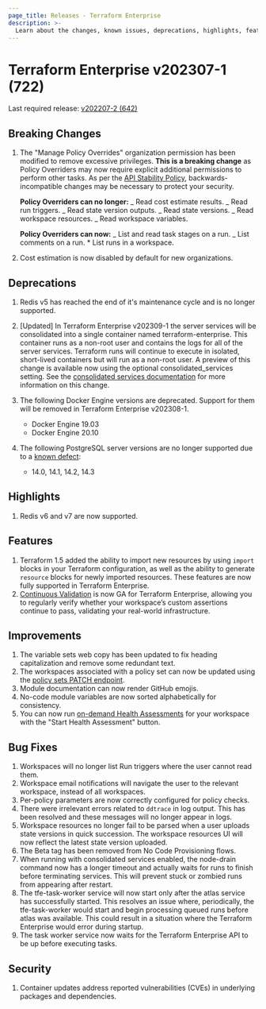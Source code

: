 ```yaml
---
page_title: Releases - Terraform Enterprise
description: >-
  Learn about the changes, known issues, deprecations, highlights, features, improvements, bug fixes, and security fixes for the v202307-1 (722) release.
---
```


# Terraform Enterprise v202307-1 (722)

Last required release: [v202207-2 (642)](/terraform/enterprise/releases/2022/v202207-2)

## Breaking Changes

1. The "Manage Policy Overrides" organization permission has been modified to remove excessive privileges. **This is a breaking change** as Policy Overriders may now require explicit additional permissions to perform other tasks. As per the [API Stability Policy](https://developer.hashicorp.com/terraform/enterprise/api-docs/stability-policy), backwards-incompatible changes may be necessary to protect your security.

   **Policy Overriders can no longer:**
   _ Read cost estimate results.
   _ Read run triggers.
   _ Read state version outputs.
   _ Read state versions.
   _ Read workspace resources.
   _ Read workspace variables.

   **Policy Overriders can now:**
   _ List and read task stages on a run.
   _ List comments on a run. \* List runs in a workspace.

1. Cost estimation is now disabled by default for new organizations.

## Deprecations

1. Redis v5 has reached the end of it's maintenance cycle and is no longer supported.

2. [Updated] In Terraform Enterprise v202309-1 the server services will be consolidated into a single container named terraform-enterprise. This container runs as a non-root user and contains the logs for all of the server services. Terraform runs will continue to execute in isolated, short-lived containers but will run as a non-root user. A preview of this change is available now using the optional consolidated_services setting. See the [consolidated services documentation](https://developer.hashicorp.com/terraform/enterprise/replicated/administration/infrastructure/consolidated-services) for more information on this change.
3. The following Docker Engine versions are deprecated. Support for them will be removed in Terraform Enterprise v202308-1.
   - Docker Engine 19.03
   - Docker Engine 20.10
4. The following PostgreSQL server versions are no longer supported due to a [known defect](https://www.postgresql.org/about/news/postgresql-144-released-2470/):
   - 14.0, 14.1, 14.2, 14.3

## Highlights

1. Redis v6 and v7 are now supported.

## Features

1. Terraform 1.5 added the ability to import new resources by using `import` blocks in your Terraform configuration, as well as the ability to generate `resource` blocks for newly imported resources. These features are now fully supported in Terraform Enterprise.
1. [Continuous Validation](https://developer.hashicorp.com/terraform/cloud-docs/workspaces/health#continuous-validation) is now GA for Terraform Enterprise, allowing you to regularly verify whether your workspace’s custom assertions continue to pass, validating your real-world infrastructure.

## Improvements

1. The variable sets web copy has been updated to fix heading capitalization and remove some redundant text.
1. The workspaces associated with a policy set can now be updated using the [policy sets PATCH endpoint](/terraform/cloud-docs/api-docs/policy-sets#update-a-policy-set).
1. Module documentation can now render GitHub emojis.
1. No-code module variables are now sorted alphabetically for consistency.
1. You can now run [on-demand Health Assessments](https://developer.hashicorp.com/terraform/cloud-docs/workspaces/health#on-demand-assessments) for your workspace with the "Start Health Assessment" button.

## Bug Fixes

1. Workspaces will no longer list Run triggers where the user cannot read them.
1. Workspace email notifications will navigate the user to the relevant workspace, instead of all workspaces.
1. Per-policy parameters are now correctly configured for policy checks.
1. There were irrelevant errors related to `ddtrace` in log output. This has been resolved and these messages will no longer appear in logs.
1. Workspace resources no longer fail to be parsed when a user uploads state versions in quick succession. The workspace resources UI will now reflect the latest state version uploaded.
1. The Beta tag has been removed from No Code Provisioning flows.
1. When running with consolidated services enabled, the node-drain command now has a longer timeout and actually waits for runs to finish before terminating services. This will prevent stuck or zombied runs from appearing after restart.
1. The tfe-task-worker service will now start only after the atlas service has successfully started. This resolves an issue where, periodically, the tfe-task-worker would start and begin processing queued runs before atlas was available. This could result in a situation where the Terraform Enterprise would error during startup.
1. The task worker service now waits for the Terraform Enterprise API to be up before executing tasks.

## Security

1. Container updates address reported vulnerabilities (CVEs) in underlying packages and dependencies.
